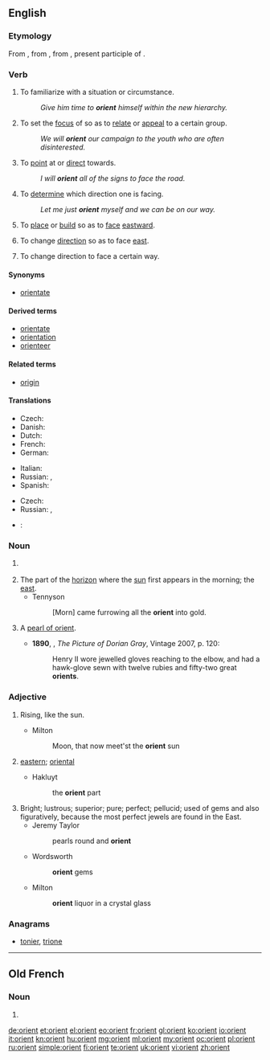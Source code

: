 {{also|Orient}}
==English==

===Etymology===
From {{etyl|enm|en}} {{term|orient|lang=enm}}, from {{etyl|fro|en}} {{term|orient|lang=fro}}, from {{etyl|la|en}} {{term|oriens||rising; as a noun, the quarter where the sun rises, the east, day|lang=la}}, present participle of {{term|oriri||to rise}}.

===Verb===
{{en-verb}}

# {{context|transitive|lang=en}} To familiarize with a situation or circumstance.
#: ''Give him time to '''orient''' himself within the new hierarchy.''
# {{context|transitive|lang=en}} To set the [[focus]] of so as to [[relate]] or [[appeal]] to a certain group.
#: ''We will '''orient''' our campaign to the youth who are often disinterested.''
# {{context|transitive|lang=en}} To [[point]] at or [[direct]] towards.
#: ''I will '''orient''' all of the signs to face the road.''
# {{context|transitive|lang=en}} To [[determine]] which direction one is facing.
#: ''Let me just '''orient''' myself and we can be on our way.''
# {{context|transitive|lang=en}} To [[place]] or [[build]] so as to [[face]] [[eastward]].
# {{context|intransitive|lang=en}} To change [[direction]] so as to face [[east]].
# {{context|by extension|lang=en}} To change direction to face a certain way.

====Synonyms====
* [[orientate]] {{qualifier|UK}}

====Derived terms====
{{der-top|}}
* [[orientate]] {{qualifier|UK}}
* [[orientation]]
* [[orienteer]]
{{der-bottom}}

====Related terms====
{{rel-top|}}
* [[origin]]
{{rel-bottom}}

====Translations====
{{trans-top|to familiarize with a situation or circumstance}}
* Czech: {{t|cs|orientovat|alt=orientovat se}}
* Danish: {{t|da|orientere|alt=orientere sig}}
* Dutch: {{t|nl|oriënteren|alt=zich oriënteren}}
* French: {{t+|fr|orienter|alt=s'orienter}}
* German: {{t+|de|orientieren|alt=sich orientieren}}
{{trans-mid}}
* Italian: {{t|it|orientarsi}}
* Russian: {{t+|ru|ориентироваться|tr=orijentírovatʹsja|sc=Cyrl}} {{impf}}, {{t+|ru|сориентироваться|tr=sorijentírovatʹsja|sc=Cyrl}} {{pf.}}
* Spanish: {{t|es|orientar|alt=orientarse}}
{{trans-bottom}}

{{trans-top|to set the focus of so as to relate or appeal to a certain group}}
* Czech: {{t|cs|orientovat}}
* Russian: {{t+|ru|ориентировать|tr=orijentírovatʹ|sc=Cyrl}} {{impf}}, {{t+|ru|сориентировать|tr=sorijentírovatʹ|sc=Cyrl}} {{pf.}}
{{trans-mid}}
{{trans-bottom}}

{{checktrans-top}}
{{trans-mid}}
* {{ttbc|pt}}: {{t+|pt|orientar}}
{{trans-bottom}}

===Noun===
{{en-noun}}

# {{alternative capitalization of|Orient}} {{defdate|from 14th c.}}
# The part of the [[horizon]] where the [[sun]] first appears in the morning; the [[east]].
#* Tennyson
#*: [Morn] came furrowing all the '''orient''' into gold.
# {{context|obsolete|lang=en}} A [[pearl of orient]]. {{defdate|19th c.}}
#* '''1890''', {{w|Oscar Wilde}}, ''The Picture of Dorian Gray'', Vintage 2007, p. 120:
#*: Henry II wore jewelled gloves reaching to the elbow, and had a hawk-glove sewn with twelve rubies and fifty-two great '''orients'''.
#: {{rfquotek|Carlyle}}

===Adjective===
{{en-adj|-}}

# {{context|obsolete|poetic|lang=en}} Rising, like the sun.
#* Milton
#*: Moon, that now meet'st the '''orient''' sun
# {{context|obsolete|lang=en}} [[eastern]]; [[oriental]]
#* Hakluyt
#*: the '''orient''' part
# Bright; lustrous; superior; pure; perfect; pellucid; used of gems and also figuratively, because the most perfect jewels are found in the East.
#* Jeremy Taylor
#*: pearls round and '''orient'''
#* Wordsworth
#*: '''orient''' gems
#* Milton
#*: '''orient''' liquor in a crystal glass

===Anagrams===
* [[tonier#English|tonier]], [[trione#English|trione]]

----

==Old French==

===Noun===
{{fro-noun|m|-}}

# {{alternative form of|oriant|lang=fro}}

[[de:orient]]
[[et:orient]]
[[el:orient]]
[[eo:orient]]
[[fr:orient]]
[[gl:orient]]
[[ko:orient]]
[[io:orient]]
[[it:orient]]
[[kn:orient]]
[[hu:orient]]
[[mg:orient]]
[[ml:orient]]
[[my:orient]]
[[oc:orient]]
[[pl:orient]]
[[ru:orient]]
[[simple:orient]]
[[fi:orient]]
[[te:orient]]
[[uk:orient]]
[[vi:orient]]
[[zh:orient]]